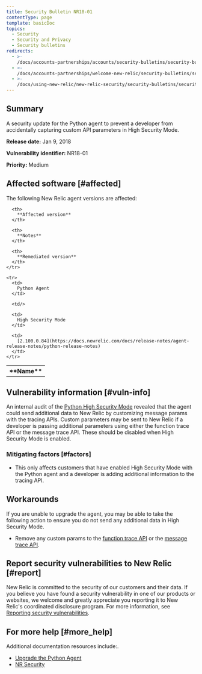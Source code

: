 ```yaml
---
title: Security Bulletin NR18-01
contentType: page
template: basicDoc
topics:
  - Security
  - Security and Privacy
  - Security bulletins
redirects:
  - >-
    /docs/accounts-partnerships/accounts/security-bulletins/security-bulletin-nr18-01/
  - >-
    /docs/accounts-partnerships/welcome-new-relic/security-bulletins/security-bulletin-nr18-01/
  - >-
    /docs/using-new-relic/new-relic-security/security-bulletins/security-bulletin-nr18-01/
---
```


## Summary

A security update for the Python agent to prevent a developer from accidentally capturing custom API parameters in High Security Mode.

**Release date:** Jan 9, 2018

**Vulnerability identifier:** NR18-01

**Priority:** Medium

## Affected software [#affected]

The following New Relic agent versions are affected:

<Table>
  <tbody>
    <tr>
      <th>
        **Name**
      </th>

      <th>
        **Affected version**
      </th>

      <th>
        **Notes**
      </th>

      <th>
        **Remediated version**
      </th>
    </tr>

    <tr>
      <td>
        Python Agent
      </td>

      <td/>

      <td>
        High Security Mode
      </td>

      <td>
        [2.100.0.84](https://docs.newrelic.com/docs/release-notes/agent-release-notes/python-release-notes)
      </td>
    </tr>
  </tbody>
</Table>

## Vulnerability information [#vuln-info]

An internal audit of the [Python High Security Mode](https://docs.newrelic.com/docs/agents/python-agent/configuration/python-agent-configuration#high_security) revealed that the agent could send additional data to New Relic by customizing message params with the tracing APIs. Custom parameters may be sent to New Relic if a developer is passing additional parameters using either the function trace API or the message trace API. These should be disabled when High Security Mode is enabled.

### Mitigating factors [#factors]

* This only affects customers that have enabled High Security Mode with the Python agent and a developer is adding additional information to the tracing API.

## Workarounds

If you are unable to upgrade the agent, you may be able to take the following action to ensure you do not send any additional data in High Security Mode.

* Remove any custom params to the [function trace API](https://docs.newrelic.com/docs/agents/python-agent/python-agent-api/function_trace) or the [message trace API](https://docs.newrelic.com/docs/agents/python-agent/python-agent-api/message-trace).

## Report security vulnerabilities to New Relic [#report]

New Relic is committed to the security of our customers and their data. If you believe you have found a security vulnerability in one of our products or websites, we welcome and greatly appreciate you reporting it to New Relic's coordinated disclosure program. For more information, see [Reporting security vulnerabilities](/docs/security/new-relic-security/data-privacy/reporting-security-vulnerabilities).

## For more help [#more_help]

Additional documentation resources include:.

* [Upgrade the Python Agent](https://docs.newrelic.com/docs/agents/python-agent/installation-configuration/upgrade-python-agent)
* [NR Security](https://newrelic.com/why-new-relic/security "Link opens in a new window.")
